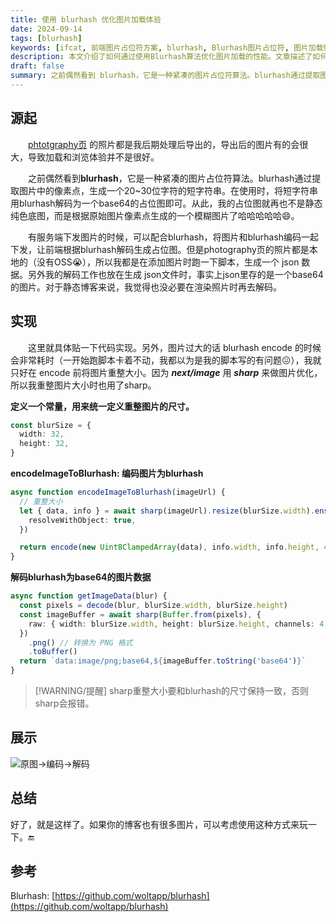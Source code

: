 ```yaml
---
title: 使用 blurhash 优化图片加载体验
date: 2024-09-14
tags: [blurhash]
keywords: [ifcat, 前端图片占位符方案, blurhash, Blurhash图片占位符, 图片加载性能优化]
description: 本文介绍了如何通过使用Blurhash算法优化图片加载的性能。文章描述了如何编码图片为Blurhash字符串，并通过sharp重整图片大小，最终生成高效的占位符图像，提升用户体验。适用于需要加载大量图片的站点。
draft: false
summary: 之前偶然看到 blurhash，它是一种紧凑的图片占位符算法。blurhash通过提取图片中的像素点，生成一个20~30位字符的短字符串。在使用时，将短字符串用blurhash解码为一个base64的占位图即可。从此，我的占位图就再也不是静态纯色底图，而是根据原始图片像素点生成的一个模糊图片了哈哈哈哈哈😄。
---
```


## 源起

&emsp;&emsp;[phtotgraphy页](https://ifcat.org/photo) 的照片都是我后期处理后导出的，导出后的图片有的会很大，导致加载和浏览体验并不是很好。

&emsp;&emsp;之前偶然看到**blurhash**，它是一种紧凑的图片占位符算法。blurhash通过提取图片中的像素点，生成一个20~30位字符的短字符串。在使用时，将短字符串用blurhash解码为一个base64的占位图即可。从此，我的占位图就再也不是静态纯色底图，而是根据原始图片像素点生成的一个模糊图片了哈哈哈哈哈😄。

&emsp;&emsp;有服务端下发图片的时候，可以配合blurhash，将图片和blurhash编码一起下发，让前端根据blurhash解码生成占位图。但是photography页的照片都是本地的（没有OSS😭），所以我都是在添加图片时跑一下脚本，生成一个 json 数据。另外我的解码工作也放在生成 json文件时，事实上json里存的是一个base64的图片。对于静态博客来说，我觉得也没必要在渲染照片时再去解码。

<TOCInline toc={props.toc} exclude="Overview" toHeading={3} />

## 实现

&emsp;&emsp;这里就具体贴一下代码实现。另外，图片过大的话 blurhash encode 的时候会非常耗时（一开始跑脚本卡着不动，我都以为是我的脚本写的有问题😖），我就只好在 encode 前将图片重整大小。因为 **_next/image_** 用 **_sharp_** 来做图片优化，所以我重整图片大小时也用了sharp。

**定义一个常量，用来统一定义重整图片的尺寸。**

```ts
const blurSize = {
  width: 32,
  height: 32,
}
```

**encodeImageToBlurhash: 编码图片为blurhash**

```ts
async function encodeImageToBlurhash(imageUrl) {
  // 重整大小
  let { data, info } = await sharp(imageUrl).resize(blurSize.width).ensureAlpha().raw().toBuffer({
    resolveWithObject: true,
  })

  return encode(new Uint8ClampedArray(data), info.width, info.height, 4, 4)
}
```

**解码blurhash为base64的图片数据**

```ts
async function getImageData(blur) {
  const pixels = decode(blur, blurSize.width, blurSize.height)
  const imageBuffer = await sharp(Buffer.from(pixels), {
    raw: { width: blurSize.width, height: blurSize.height, channels: 4 },
  })
    .png() // 转换为 PNG 格式
    .toBuffer()
  return `data:image/png;base64,${imageBuffer.toString('base64')}`
}
```

> [!WARNING/提醒]
> sharp重整大小要和blurhash的尺寸保持一致，否则sharp会报错。

## 展示

![原图->编码->解码](/static/blurhash/blur.png)

## 总结

好了，就是这样了。如果你的博客也有很多图片，可以考虑使用这种方式来玩一下。🔚

## 参考

Blurhash: [https://github.com/woltapp/blurhash](https://github.com/woltapp/blurhash)
